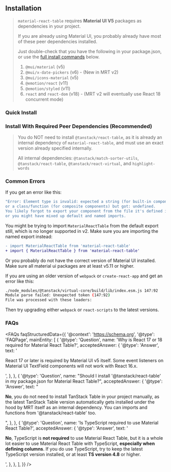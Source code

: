 
<Head>
  <title>Installation - Material React Table Docs</title>
  <meta name="description" content="How to install Material React Table" />
</Head>

## Installation

> `material-react-table` requires **Material UI V5** packages as dependencies in your project.
>
> If you are already using Material UI, you probably already have most of these peer dependencies installed.
>
> Just double-check that you have the following in your package.json, or use the [full install commands](<#install-with-required-peer-dependencies-(recommended)>) below.
>
> 1.  `@mui/material` (v5)
> 2.  `@mui/x-date-pickers` (v6) - (New in MRT v2)
> 3.  `@mui/icons-material` (v5)
> 4.  `@emotion/react` (v11)
> 5.  `@emotion/styled` (v11)
> 6.  `react` and `react-dom` (v18) - (MRT v2 will eventually use React 18 concurrent mode)

### Quick Install

<InstallCommand packagesString="material-react-table" />

### Install With Required Peer Dependencies (Recommended)

<InstallCommand />

> You do NOT need to install `@tanstack/react-table`, as it is already an internal dependency of `material-react-table`, and must use an exact version already specified internally.
>
> All internal dependencies: `@tanstack/match-sorter-utils`, `@tanstack/react-table`, `@tanstack/react-virtual`, and `highlight-words`

### Common Errors

If you get an error like this:

```bash
"Error: Element type is invalid: expected a string (for built-in components)
or a class/function (for composite components) but got: undefined.
You likely forgot to export your component from the file it's defined in,
or you might have mixed up default and named imports.
```

You might be trying to import `MaterialReactTable` from the default export still, which is no longer supported in v2. Make sure you are importing the named export instead:

```diff
- import MaterialReactTable from 'material-react-table'
+ import { MaterialReactTable } from 'material-react-table'
```

Or you probably do not have the correct version of Material UI installed. Make sure all material ui packages are at least v5.11 or higher.

If you are using an older version of `webpack` or `create-react-app` and get an error like this:

```bash
./node_modules/@tanstack/virtual-core/build/lib/index.esm.js 147:92
Module parse failed: Unexpected token (147:92)
File was processed with these loaders:
```

Then try upgrading either `webpack` or `react-scripts` to the latest versions.

### FAQs

<FAQs
  faqStructuredData={{
    '@context': 'https://schema.org',
    '@type': 'FAQPage',
    mainEntity: [
      {
        '@type': 'Question',
        name: 'Why is React 17 or 18 required for Material React Table?',
        acceptedAnswer: {
          '@type': 'Answer',
          text: '<p>React 17 or later is required by Material UI v5 itself. Some event listeners on Material UI TextField components will not work with React 16.x.</p>',
        },
      },
      {
        '@type': 'Question',
        name: "Should I install '@tanstack/react-table' in my package.json for Material React Table?",
        acceptedAnswer: {
          '@type': 'Answer',
          text: "<p><b>No</b>, you do not need to install TanStack Table in your project manually, as the latest TanStack Table version automatically gets installed under the hood by MRT itself as an internal dependency. You can imports and functions from '@tanstack/react-table' too.</p>",
        },
      },
      {
        '@type': 'Question',
        name: 'Is TypeScript required to use Material React Table?',
        acceptedAnswer: {
          '@type': 'Answer',
          text: '<p><b>No</b>, TypeScript is <b>not required</b> to use Material React Table, but it is a whole lot easier to use Material React Table with TypeScript, <b>especially when defining columns</b>. If you do use TypeScript, try to keep the latest TypeScript version installed, or at least <b>TS version 4.8</b> or higher.</p>',
        },
      },
    ],
  }}
/>
